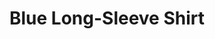 ---
title: "Blue Long-Sleeve Shirt"
subtitle: ""
creator: ""
categories: ["clothes"]
featuredImage: "../src/assets/images/item/clothes/DSC02923.png"
views: ["../src/assets/images/item/clothes/DSC02923.png"]
nextItem: []
---